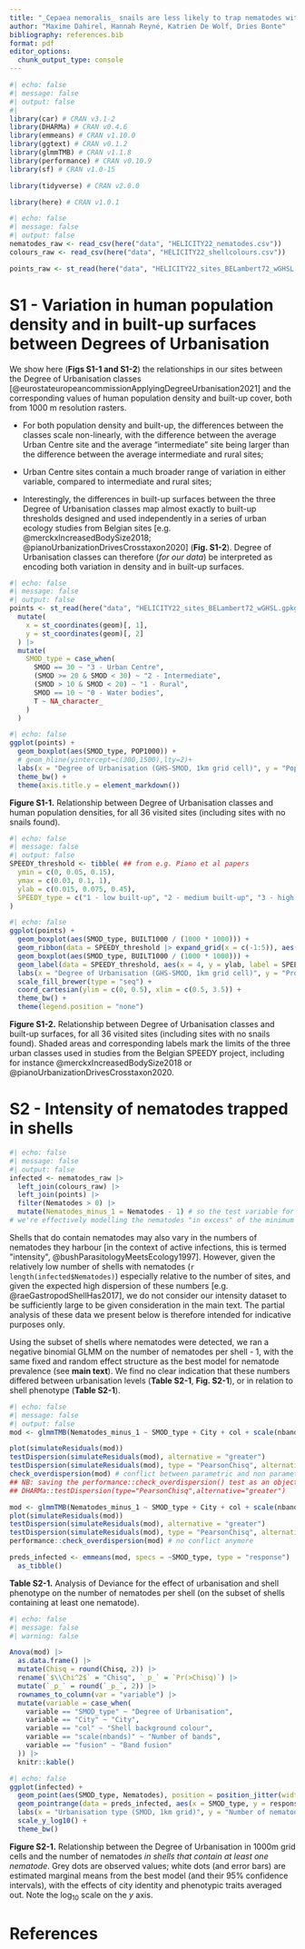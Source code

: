 ---
title: "_Cepaea nemoralis_ snails are less likely to trap nematodes within their shells in urban areas - supplementary material"
author: "Maxime Dahirel, Hannah Reyné, Katrien De Wolf, Dries Bonte"
bibliography: references.bib
format: pdf
editor_options: 
  chunk_output_type: console
---

```{r packages}
#| echo: false
#| message: false
#| output: false
#|
library(car) # CRAN v3.1-2
library(DHARMa) # CRAN v0.4.6
library(emmeans) # CRAN v1.10.0
library(ggtext) # CRAN v0.1.2
library(glmmTMB) # CRAN v1.1.8
library(performance) # CRAN v0.10.9
library(sf) # CRAN v1.0-15

library(tidyverse) # CRAN v2.0.0

library(here) # CRAN v1.0.1
```

```{r data}
#| echo: false
#| message: false
#| output: false
nematodes_raw <- read_csv(here("data", "HELICITY22_nematodes.csv"))
colours_raw <- read_csv(here("data", "HELICITY22_shellcolours.csv"))

points_raw <- st_read(here("data", "HELICITY22_sites_BELambert72_wGHSL.gpkg"))
```

# S1 - Variation in human population density and in built-up surfaces between Degrees of Urbanisation

We show here (**Figs S1-1 and S1-2**) the relationships in our sites between the Degree of Urbanisation classes [@eurostateuropeancommissionApplyingDegreeUrbanisation2021] and the corresponding values of human population density and built-up cover, both from 1000 m resolution rasters.

- For both population density and built-up, the differences between the classes scale non-linearly, with the difference between the average Urban Centre site and the average "intermediate" site being larger than the difference between the average intermediate and rural sites;  

- Urban Centre sites contain a much broader range of variation in either variable, compared to intermediate and rural sites;  

- Interestingly, the differences in built-up surfaces between the three Degree of Urbanisation classes map almost exactly to built-up thresholds designed and used independently in a series of urban ecology studies from Belgian sites [e.g. @merckxIncreasedBodySize2018; @pianoUrbanizationDrivesCrosstaxon2020] (**Fig. S1-2**). Degree of Urbanisation classes can therefore (_for our data_) be interpreted as encoding both variation in density and in built-up surfaces. 


```{r load-points}
#| echo: false
#| message: false
#| output: false
points <- st_read(here("data", "HELICITY22_sites_BELambert72_wGHSL.gpkg")) |>
  mutate(
    x = st_coordinates(geom)[, 1],
    y = st_coordinates(geom)[, 2]
  ) |>
  mutate(
    SMOD_type = case_when(
      SMOD == 30 ~ "3 - Urban Centre",
      (SMOD >= 20 & SMOD < 30) ~ "2 - Intermediate",
      (SMOD > 10 & SMOD < 20) ~ "1 - Rural",
      SMOD == 10 ~ "0 - Water bodies",
      T ~ NA_character_
    )
  )
```

```{r s1-plot-1}
#| echo: false
ggplot(points) +
  geom_boxplot(aes(SMOD_type, POP1000)) +
  # geom_hline(yintercept=c(300,1500),lty=2)+
  labs(x = "Degree of Urbanisation (GHS-SMOD, 1km grid cell)", y = "Population density in grid cell (people/km^2^)") +
  theme_bw() +
  theme(axis.title.y = element_markdown())
```

**Figure S1-1.** Relationship between Degree of Urbanisation classes and human population densities, for all 36 visited sites (including sites with no snails found).

```{r s1-speedy-thresholds}
#| echo: false
#| message: false
#| output: false
SPEEDY_threshold <- tibble( ## from e.g. Piano et al papers
  ymin = c(0, 0.05, 0.15),
  ymax = c(0.03, 0.1, 1),
  ylab = c(0.015, 0.075, 0.45),
  SPEEDY_type = c("1 - low built-up", "2 - medium built-up", "3 - high built-up")
)
```


```{r s1-plot-2}
#| echo: false
ggplot(points) +
  geom_boxplot(aes(SMOD_type, BUILT1000 / (1000 * 1000))) +
  geom_ribbon(data = SPEEDY_threshold |> expand_grid(x = c(-1:5)), aes(x = x, ymin = ymin, ymax = ymax, fill = SPEEDY_type), alpha = 0.5) +
  geom_boxplot(aes(SMOD_type, BUILT1000 / (1000 * 1000))) +
  geom_label(data = SPEEDY_threshold, aes(x = 4, y = ylab, label = SPEEDY_type), hjust = 1) +
  labs(x = "Degree of Urbanisation (GHS-SMOD, 1km grid cell)", y = "Proportion built-up within 1km grid cell") +
  scale_fill_brewer(type = "seq") +
  coord_cartesian(ylim = c(0, 0.5), xlim = c(0.5, 3.5)) +
  theme_bw() +
  theme(legend.position = "none")
```

**Figure S1-2.** Relationship between Degree of Urbanisation classes and built-up surfaces, for all 36 visited sites (including sites with no snails found). Shaded areas and corresponding labels mark the limits of the three urban classes used in studies from the Belgian SPEEDY project, including for instance @merckxIncreasedBodySize2018 or @pianoUrbanizationDrivesCrosstaxon2020.

# S2 - Intensity of nematodes trapped in shells

```{r s2-data}
#| echo: false
#| message: false
#| output: false
infected <- nematodes_raw |>
  left_join(colours_raw) |>
  left_join(points) |>
  filter(Nematodes > 0) |>
  mutate(Nematodes_minus_1 = Nematodes - 1) # so the test variable for count models stays bounded at 0
# we're effectively modelling the nematodes "in excess" of the minimum 1 needed to be in this sub-dataset
```

Shells that do contain nematodes may also vary in the numbers of nematodes they harbour [in the context of active infections, this is termed "intensity", @bushParasitologyMeetsEcology1997]. However, given the relatively low number of shells with nematodes (`r length(infected$Nematodes)`) especially relative to the number of sites, and given the expected high dispersion of these numbers [e.g. @raeGastropodShellHas2017], we do not consider our intensity dataset to be sufficiently large to be given consideration in the main text.
The partial analysis of these data we present below is therefore intended for indicative purposes only.

Using the subset of shells where nematodes were detected, we ran a negative binomial GLMM on the number of nematodes per shell - 1, with the same fixed and random effect structure as the best model for nematode prevalence (see **main text**). We find no clear indication that these numbers differed between urbanisation levels (**Table S2-1**, **Fig. S2-1**), or in relation to shell phenotype (**Table S2-1**). 

```{r s2-analysis}
#| echo: false
#| message: false
#| output: false
mod <- glmmTMB(Nematodes_minus_1 ~ SMOD_type + City + col + scale(nbands) + fusion + (1 | Population), data = infected, family = poisson)

plot(simulateResiduals(mod))
testDispersion(simulateResiduals(mod), alternative = "greater")
testDispersion(simulateResiduals(mod), type = "PearsonChisq", alternative = "greater")
check_overdispersion(mod) # conflict between parametric and non parametric; let's assume overdispersion to be safe
## NB: saving the performance::check_overdispersion() test as an object and exploring it with str() confirms it's the same as
## DHARMa::testDispersion(type="PearsonChisq",alternative="greater")

mod <- glmmTMB(Nematodes_minus_1 ~ SMOD_type + City + col + scale(nbands) + fusion + (1 | Population), data = infected, family = nbinom2)
plot(simulateResiduals(mod))
testDispersion(simulateResiduals(mod), alternative = "greater")
testDispersion(simulateResiduals(mod), type = "PearsonChisq", alternative = "greater")
performance::check_overdispersion(mod) # no conflict anymore

preds_infected <- emmeans(mod, specs = ~SMOD_type, type = "response") |>
  as_tibble()
```

**Table S2-1.** Analysis of Deviance for the effect of urbanisation and shell phenotype on the number of nematodes per shell (on the subset of shells containing at least one nematode).

```{r s2-table}
#| echo: false
#| message: false
#| warning: false

Anova(mod) |>
  as.data.frame() |>
  mutate(Chisq = round(Chisq, 2)) |>
  rename(`$\\Chi^2$` = "Chisq", `_p_` = `Pr(>Chisq)`) |>
  mutate(`_p_` = round(`_p_`, 2)) |>
  rownames_to_column(var = "variable") |>
  mutate(variable = case_when(
    variable == "SMOD_type" ~ "Degree of Urbanisation",
    variable == "City" ~ "City",
    variable == "col" ~ "Shell background colour",
    variable == "scale(nbands)" ~ "Number of bands",
    variable == "fusion" ~ "Band fusion"
  )) |>
  knitr::kable()
```


```{r s2-plot}
#| echo: false
ggplot(infected) +
  geom_point(aes(SMOD_type, Nematodes), position = position_jitter(width = 0.3, height = 0), col = "darkgrey") +
  geom_pointrange(data = preds_infected, aes(x = SMOD_type, y = response + 1, ymin = asymp.LCL + 1, ymax = asymp.UCL + 1), size = 1, pch = 21, fill = "white") +
  labs(x = "Urbanisation type (SMOD, 1km grid)", y = "Number of nematodes per shell") +
  scale_y_log10() +
  theme_bw()
```

**Figure S2-1.** Relationship between the Degree of Urbanisation in 1000m grid cells and the number of nematodes _in shells that contain at least one nematode_. Grey dots are observed values; white dots (and error bars) are estimated marginal means from the best model (and their 95% confidence intervals), with the effects of city identity and phenotypic traits averaged out. Note the $\log_{10}$ scale on the $y$ axis.

# References
